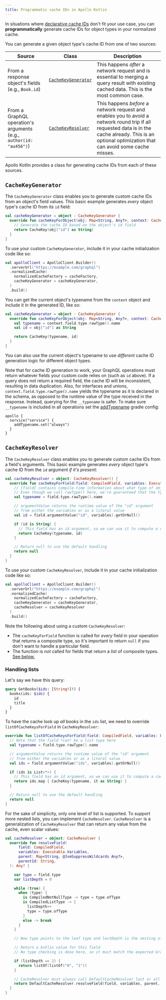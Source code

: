```yaml
---
title: Programmatic cache IDs in Apollo Kotlin
---
```


In situations where [declarative cache IDs](./declarative-ids/) don't fit your use case, you can **programmatically** generate cache IDs for object types in your normalized cache.

You can generate a given object type's cache ID from one of two sources:

| Source | Class | Description |
|--------|-----------|-------------|
| From a response object's fields (e.g., `Book.id`) | [`CacheKeyGenerator`](#cachekeygenerator) | This happens _after_ a network request and is essential to merging a query result with existing cached data. This is the most common case. |
| From a GraphQL operation's arguments (e.g., `author(id: "au456")`) | [`CacheKeyResolver`](#cachekeyresolver) | This happens _before_ a network request and enables you to avoid a network round trip if all requested data is in the cache already. This is an optional optimization that can avoid some cache misses. |

Apollo Kotlin provides a class for generating cache IDs from each of these sources.

## `CacheKeyGenerator`

The `CacheKeyGenerator` class enables you to generate custom cache IDs from an object's field values. This basic example generates _every_ object type's cache ID from its `id` field:

```kotlin
val cacheKeyGenerator = object : CacheKeyGenerator {
  override fun cacheKeyForObject(obj: Map<String, Any?>, context: CacheKeyGeneratorContext): CacheKey? {
    // Generate the cache ID based on the object's id field
    return CacheKey(obj["id"] as String)
  }
}
```

To use your custom `CacheKeyGenerator`, include it in your cache initialization code like so:

```kotlin {5}
val apolloClient = ApolloClient.Builder()
  .serverUrl("https://example.com/graphql")
  .normalizedCache(
    normalizedCacheFactory = cacheFactory,
    cacheKeyGenerator = cacheKeyGenerator,
  )
  .build()
```

You can get the current object's typename from the `context` object and include it in the generated ID, like so:

```kotlin
val cacheKeyGenerator = object : CacheKeyGenerator {
  override fun cacheKeyForObject(obj: Map<String, Any?>, context: CacheKeyGeneratorContext): CacheKey? {
    val typename = context.field.type.rawType().name
    val id = obj["id"] as String

    return CacheKey(typename, id)
  }
}
```

You can also use the current object's typename to use _different_ cache ID generation logic for different object types.

Note that for cache ID generation to work, your GraphQL operations must return whatever fields your custom code relies on (such as `id` above). If a query does not return a required field, the cache ID will be inconsistent, resulting in data duplication.
Also, for interfaces and unions, `context.field.type.rawType().name` yields the typename as it is declared in the schema, as opposed to the runtime value of the type received in the response. Instead, querying for the `__typename` is safer.
To make sure `__typename` is included in all operations set the [addTypename](https://www.apollographql.com/docs/kotlin/kdoc/apollo-gradle-plugin/com.apollographql.apollo.gradle.api/-service/add-typename.html) gradle config:

```
apollo {
  service("service") {
    addTypename.set("always")
  }
}
```

## `CacheKeyResolver`

The `CacheKeyResolver` class enables you to generate custom cache IDs from a field's arguments. This basic example generates _every_ object type's cache ID from the `id` argument _if it's present_:

```kotlin
val cacheKeyResolver = object: CacheKeyResolver() {
  override fun cacheKeyForField(field: CompiledField, variables: Executable.Variables): CacheKey? {
    // [field] contains compile-time information about what type of object is being resolved.
    // Even though we call rawType() here, we're guaranteed that the type is a composite type and not a list
    val typename = field.type.rawType().name

    // argumentValue returns the runtime value of the "id" argument
    // from either the variables or as a literal value
    val id = field.argumentValue("id", variables).getOrNull()

    if (id is String) {
      // This field has an id argument, so we can use it to compute a cache ID
      return CacheKey(typename, id)
    }

    // Return null to use the default handling
    return null
  }
}
```

To use your custom `CacheKeyResolver`, include it in your cache initialization code like so:

```kotlin {6}
val apolloClient = ApolloClient.Builder()
  .serverUrl("https://example.com/graphql")
  .normalizedCache(
    normalizedCacheFactory = cacheFactory,
    cacheKeyGenerator = cacheKeyGenerator,
    cacheResolver = cacheKeyResolver
  )
  .build()
```

Note the following about using a custom `CacheKeyResolver`:

* The `cacheKeyForField` function is called for _every_ field in your operation that returns a composite type, so it's important to return `null` if you don't want to handle a particular field.
* The function is _not_ called for fields that return a _list_ of composite types. [See below.](#handling-lists)

### Handling lists

Let's say we have this query:

```graphql
query GetBooks($ids: [String!]!) {
  books(ids: $ids) {
    id
    title
  }
}
```

To have the cache look up _all_ books in the `ids` list, we need to override `listOfCacheKeysForField` in `CacheKeyResolver`:

```kotlin
override fun listOfCacheKeysForField(field: CompiledField, variables: Executable.Variables): List<CacheKey?>? {
  // Note that the field *can* be a list type here
  val typename = field.type.rawType().name

  // argumentValue returns the runtime value of the "id" argument
  // from either the variables or as a literal value
  val ids = field.argumentValue("ids", variables).getOrNull()

  if (ids is List<*>) {
    // This field has an id argument, so we can use it to compute a cache ID
    return ids.map { CacheKey(typename, it as String) }
  }

  // Return null to use the default handling
  return null
}
```

For the sake of simplicity, only one level of list is supported. To support more nested lists, you can implement `CacheResolver`. `CacheResolver` is a generalization of `CacheKeyResolver` that can return any value from the cache, even scalar values:

```kotlin
val cacheResolver = object: CacheResolver {
  override fun resolveField(
      field: CompiledField,
      variables: Executable.Variables,
      parent: Map<String, @JvmSuppressWildcards Any?>,
      parentId: String,
  ): Any? {

    var type = field.type
    var listDepth = 0

    while (true) {
      when (type) {
        is CompiledNotNullType -> type = type.ofType
        is CompiledListType -> {
          listDepth++
          type = type.ofType
        }
        else -> break
      }
    }

    // Now type points to the leaf type and lestDepth is the nesting of lists required

    // Return a kotlin value for this field
    // No type checking is done here, so it must match the expected GraphQL type

    if (listDepth == 2) {
      return listOf(listOf("0", "1"))
    }

    // CacheResolver must always call DefaultCacheResolver last or all fields will be null else
    return DefaultCacheResolver.resolveField(field, variables, parent, parentId)
  }
}
```
